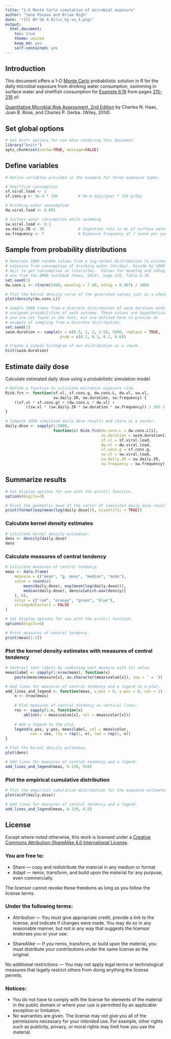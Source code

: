 ```yaml
---
title: "1-D Monte Carlo simulation of microbial exposure"
author: "Jane Pouzou and Brian High"
date: '![CC BY-SA 4.0](cc_by-sa_4.png)'
output:
  html_document:
    toc: true
    theme: united
    keep_md: yes
    self-contained: yes
---
```


## Introduction

This document offers a 1-D 
[Monte Carlo](https://en.wikipedia.org/wiki/Monte_Carlo_method) probabilistic 
solution in R for the daily microbial exposure from drinking water consumption, 
swimming in surface water and shellfish consumption for 
[Example 6.18](images/ex0618.png) from pages 
[215-216](https://onlinelibrary.wiley.com/doi/pdf/10.1002/9781118910030.ch6#page=57) of:

[Quantitative Microbial Risk Assessment, 2nd Edition](http://www.wiley.com/WileyCDA/WileyTitle/productCd-1118145291,subjectCd-CH20.html) 
by Charles N. Haas, Joan B. Rose, and Charles P. Gerba. (Wiley, 2014).

## Set global options

```r
# Set knitr options for use when rendering this document.
library("knitr")
opts_chunk$set(cache=TRUE, message=FALSE)
```

## Define variables

```r
# Define variables provided in the example for three exposure types.

# Shellfish consumption
sf.viral.load <- 1
sf.cons.g <- 9e-4 * 150         # 9e-4 days/year * 150 g/day

# Drinking water consumption
dw.viral.load <- 0.001

# Surface water consumption while swimming
sw.viral.load <- 0.1
sw.daily.IR <- 50               # Ingestion rate in mL of surface water
sw.frequency <- 7               # Exposure frequency of 7 swims per year
```

## Sample from probability distributions

```r
# Generate 5000 random values from a log-normal distribution to estimate 
# exposure from consumption of drinking water (ml/day). Divide by 1000 
# mL/L to get consumption in liters/day.  Values for meanlog and sdlog 
# are from the QMRA textbook (Haas, 2014), page 216, Table 6.30.
set.seed(1)
dw.cons.L <- rlnorm(5000, meanlog = 7.49, sdlog = 0.407) / 1000

# Plot the kernal density curve of the generated values just as a check.
plot(density(dw.cons.L))

# Sample 5000 times from a discrete distribution of swim duration with 
# assigned probabilities of each outcome. These values are hypothetical 
# and are not found in the text, but are defined here to provide an 
# example of sampling from a discrete distribution.
set.seed(1)
swim.duration <- sample(x = c(0.5, 1, 2, 2.6), 5000, replace = TRUE, 
                        prob = c(0.1, 0.1, 0.2, 0.6))

# Create a simple histogram of our distribution as a check.
hist(swim.duration)
```

## Estimate daily dose

Calculate estimated daily dose using a probabilistic simulation model.

```r
# Define a function to calculate microbial exposure risk.
Risk.fcn <- function(sf.vl, sf.cons.g, dw.cons.L, dw.vl, sw.vl, 
                     sw.daily.IR, sw.duration, sw.frequency) {
    ((sf.vl * sf.cons.g) + (dw.cons.L * dw.vl) + 
         ((sw.vl * (sw.daily.IR * sw.duration * sw.frequency)) / 365 / 1000))
}

# Compute 5000 simulated daily dose results and store as a vector.
daily.dose <- sapply(1:5000, 
                     function(i) Risk.fcn(dw.cons.L = dw.cons.L[i], 
                                          sw.duration = swim.duration[i], 
                                          sf.vl = sf.viral.load, 
                                          dw.vl = dw.viral.load, 
                                          sf.cons.g = sf.cons.g, 
                                          sw.vl = sw.viral.load, 
                                          sw.daily.IR = sw.daily.IR, 
                                          sw.frequency = sw.frequency))
```

## Summarize results

```r
# Set display options for use with the print() function.
options(digits=3)

# Print the geometric mean of the vector of simulated daily dose results.
print(format(exp(mean(log(daily.dose))), scientific = TRUE))
```

### Calculate kernel density estimates

```r
# Calculate kernel density estimates.
dens <- density(daily.dose)
dens
```

### Calculate measures of central tendency

```r
# Calculate measures of central tendency.
meas <- data.frame(
    measure = c("mean", "g. mean", "median", "mode"),
    value = round(c(
        mean(daily.dose), exp(mean(log(daily.dose))),
        median(daily.dose), dens$x[which.max(dens$y)]
    ), 6),
    color = c("red", "orange", "green", "blue"),
    stringsAsFactors = FALSE
)

# Set display options for use with the print() function.
options(digits=6)

# Print measures of central tendency.
print(meas[1:2])
```

### Plot the kernel density estimates with measures of central tendency

```r
# Contruct text labels by combining each measure with its value.
meas$label <- sapply(1:nrow(meas), function(x) 
    paste(meas$measure[x], as.character(meas$value[x]), sep = ' = '))

# Add lines for measures of central tendency and a legend to a plot.
add_lines_and_legend <- function(meas, x.pos = 0, y.pos = 0, cex = 1) {
    n <- nrow(meas)
    
    # Plot measures of central tendency as vertical lines.
    res <- sapply(1:n, function(x) 
        abline(v = meas$value[x], col = meas$color[x]))
    
    # Add a legend to the plot.
    legend(x.pos, y.pos, meas$label, col = meas$color, 
           cex = cex, lty = rep(1, n), lwd = rep(2, n))
}

# Plot the kernel density estimates.
plot(dens)

# Add lines for measures of central tendency and a legend.
add_lines_and_legend(meas, 0.139, 550)
```

### Plot the empirical cumulative distribution

```r
# Plot the empirical cumulative distribution for the exposure estimates.
plot(ecdf(daily.dose))

# Add lines for measures of central tendency and a legend.
add_lines_and_legend(meas, 0.139, 0.8)
```

## License

Except where noted otherwise, this work is licensed under a 
[Creative Commons Attribution-ShareAlike 4.0 International License]( https://creativecommons.org/licenses/by-sa/4.0/). 

### You are free to:

* Share — copy and redistribute the material in any medium or format
* Adapt — remix, transform, and build upon the material for any purpose, even 
commercially. 

The licensor cannot revoke these freedoms as long as you follow the license terms.

### Under the following terms:

* Attribution — You must give appropriate credit, provide a link to the license, 
and indicate if changes were made. You may do so in any reasonable manner, but 
not in any way that suggests the licensor endorses you or your use.

* ShareAlike — If you remix, transform, or build upon the material, you must 
distribute your contributions under the same license as the original.

No additional restrictions — You may not apply legal terms or technological 
measures that legally restrict others from doing anything the license permits.

### Notices:

* You do not have to comply with the license for elements of the material in the 
public domain or where your use is permitted by an applicable exception or 
limitation.
* No warranties are given. The license may not give you all of the permissions 
necessary for your intended use. For example, other rights such as publicity, 
privacy, or moral rights may limit how you use the material.
